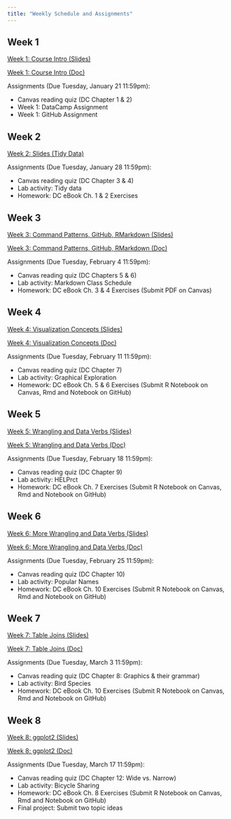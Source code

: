 ```yaml
---
title: "Weekly Schedule and Assignments"
---
```


## Week 1

[Week 1: Course Intro (Slides)](https://sarahshy.github.io/PSU-STAT-184/current/ClassNotes/week-01/course_intro.html)

[Week 1: Course Intro (Doc)](https://sarahshy.github.io/PSU-STAT-184/current/ClassNotes/week-01/course_intro.nb.html)  

Assignments (Due Tuesday, January 21 11:59pm):  

- Canvas reading quiz (DC Chapter 1 & 2)
- Week 1: DataCamp Assignment
- Week 1: GitHub Assignment 

## Week 2
[Week 2: Slides (Tidy Data)](https://sarahshy.github.io/PSU-STAT-184/current/ClassNotes/week-02/tidyData-computing.html)

Assignments (Due Tuesday, January 28 11:59pm):

- Canvas reading quiz (DC Chapter 3 & 4)
- Lab activity: Tidy data
- Homework: DC eBook Ch. 1 & 2 Exercises

## Week 3
[Week 3: Command Patterns, GitHub, RMarkdown (Slides)](https://mdbeckman.github.io/PSU-STAT-184/2019%20Fall/ClassNotes/week-03/week3-notes.html)

[Week 3: Command Patterns, GitHub, RMarkdown (Doc)](https://mdbeckman.github.io/PSU-STAT-184/current/ClassNotes/week-03/week3-notes.nb.html)

Assignments (Due Tuesday, February 4 11:59pm):

- Canvas reading quiz (DC Chapters 5 & 6)
- Lab activity: Markdown Class Schedule
- Homework: DC eBook Ch. 3 & 4 Exercises (Submit PDF on Canvas)


## Week 4
[Week 4: Visualization Concepts (Slides)](https://mdbeckman.github.io/PSU-STAT-184/2019%20Fall/ClassNotes/week-04/VisualizationConcepts.html)

[Week 4: Visualization Concepts (Doc)](https://mdbeckman.github.io/PSU-STAT-184/2019%20Fall/ClassNotes/week-04/VisualizationConcepts.nb.html)


Assignments (Due Tuesday, February 11 11:59pm):

- Canvas reading quiz (DC Chapter 7)
- Lab activity: Graphical Exploration
- Homework: DC eBook Ch. 5 & 6 Exercises (Submit R Notebook on Canvas, Rmd and Notebook on GitHub)


## Week 5
[Week 5: Wrangling and Data Verbs (Slides)](https://mdbeckman.github.io/PSU-STAT-184/2019%20Fall/ClassNotes/week-05/WranglingDataVerbIntro.html)

[Week 5: Wrangling and Data Verbs (Doc)](https://mdbeckman.github.io/PSU-STAT-184/current/ClassNotes/week-05/WranglingDataVerbIntro.nb.html)


Assignments (Due Tuesday, February 18 11:59pm):

- Canvas reading quiz (DC Chapter 9)
- Lab activity: HELPrct
- Homework: DC eBook Ch. 7 Exercises (Submit R Notebook on Canvas, Rmd and Notebook on GitHub)

## Week 6
[Week 6: More Wrangling and Data Verbs (Slides)](https://mdbeckman.github.io/PSU-STAT-184/current/ClassNotes/week-06/WranglingDataVerb2.html)

[Week 6: More Wrangling and Data Verbs (Doc)](https://mdbeckman.github.io/PSU-STAT-184/current/ClassNotes/week-06/WranglingDataVerb2.nb.html)

Assignments (Due Tuesday, February 25 11:59pm):

- Canvas reading quiz (DC Chapter 10)
- Lab activity: Popular Names
- Homework: DC eBook Ch. 10 Exercises (Submit R Notebook on Canvas, Rmd and Notebook on GitHub)

## Week 7
[Week 7: Table Joins (Slides)](https://mdbeckman.github.io/PSU-STAT-184/current/ClassNotes/week-07/Joins.html)

[Week 7: Table Joins (Doc)](https://mdbeckman.github.io/PSU-STAT-184/current/ClassNotes/week-07/Joins.nb.html)

Assignments (Due Tuesday, March 3 11:59pm):

- Canvas reading quiz (DC Chapter 8: Graphics & their grammar)
- Lab activity: Bird Species
- Homework: DC eBook Ch. 10 Exercises (Submit R Notebook on Canvas, Rmd and Notebook on GitHub)

## Week 8
[Week 8: ggplot2 (Slides)](https://mdbeckman.github.io/PSU-STAT-184/current/ClassNotes/week-08/ggplotSlides.html)

[Week 8: ggplot2 (Doc)](https://mdbeckman.github.io/PSU-STAT-184/current/ClassNotes/week-08/ggplotSlides.nb.html)

Assignments (Due Tuesday, March 17 11:59pm):

- Canvas reading quiz (DC Chapter 12: Wide vs. Narrow)
- Lab activity: Bicycle Sharing
- Homework: DC eBook Ch. 8 Exercises (Submit R Notebook on Canvas, Rmd and Notebook on GitHub)
- Final project: Submit two topic ideas


